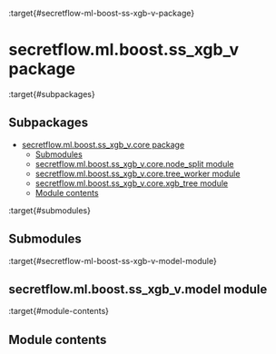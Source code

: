 :target{#secretflow-ml-boost-ss-xgb-v-package}

# secretflow\.ml.boost.ss\_xgb\_v package

:target{#subpackages}

## Subpackages

<TableOfContents>


  - [secretflow.ml.boost.ss\_xgb\_v.core package](secretflow.ml.boost.ss_xgb_v.ml.boost.ss_xgb_v.core.mdx)
    - [Submodules](secretflow.ml.boost.ss_xgb_v.ml.boost.ss_xgb_v.core.mdx#submodules)
    - [secretflow.ml.boost.ss\_xgb\_v.core.node\_split module](secretflow.ml.boost.ss_xgb_v.ml.boost.ss_xgb_v.core.mdx#secretflow-ml-boost-ss-xgb-v-core-node-split-module)
    - [secretflow.ml.boost.ss\_xgb\_v.core.tree\_worker module](secretflow.ml.boost.ss_xgb_v.ml.boost.ss_xgb_v.core.mdx#secretflow-ml-boost-ss-xgb-v-core-tree-worker-module)
    - [secretflow.ml.boost.ss\_xgb\_v.core.xgb\_tree module](secretflow.ml.boost.ss_xgb_v.ml.boost.ss_xgb_v.core.mdx#secretflow-ml-boost-ss-xgb-v-core-xgb-tree-module)
    - [Module contents](secretflow.ml.boost.ss_xgb_v.ml.boost.ss_xgb_v.core.mdx#module-contents)
</TableOfContents>

:target{#submodules}

## Submodules

:target{#secretflow-ml-boost-ss-xgb-v-model-module}

## secretflow\.ml.boost.ss\_xgb\_v.model module

:target{#module-contents}

## Module contents
